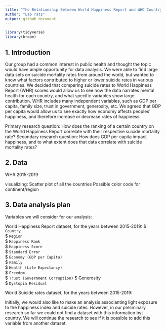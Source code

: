 ```yaml
---
title: "The Relationship Between World Happiness Report and WHO Country Suicide Rates - an Analysis"
author: "Lab rats"
output: github_document
---
```


```r
library(tidyverse)
library(broom)
```

## 1. Introduction
Our group had a common interest in public health and thought the topic would have ample opportunity for data analysis. 
We were able to find large data sets on suicide mortality rates from around the world, but wanted to know what factors contributed to higher or lower suicide rates in various countries.
We decided that comparing suicide rates to World Happiness Report (WHR) scores would allow us to see how the data narrates mental health for each country, and what specific variables show large contribution. 
WHR includes many independent variables, such as GDP per capita, family size, trust in government, generosity, etc.
We agreed that GDP per capita would allow us to see exactly how economy affects peoples' happiness, and therefore increase or decrease rates of happiness. 

Primary research question: How does the ranking of a certain country on the World Happiness Report correlate with their respective suicide mortality rate?
Secondary research question: How does GDP per capita impact happiness, and to what extent does that data correlate with suicide mortality rates?


## 2. Data
WHR 2015-2019
 
visualizing: Scatter plot of all the countries 
Possible color code for continent/region 

## 3. Data analysis plan
Variables we will consider for our analysis: 

World Happiness Report dataset, for the years between 2015-2019: 
$ `Country`                         
$ `Region`                          
$ `Happiness Rank`                
$ `Happiness Score`               
$ `Standard Error`                
$ `Economy (GDP per Capita)`      
$ `Family`                         
$ `Health (Life Expectancy)`      
$ `Freedom`                         
$ `Trust (Government Corruption)` 
$ Generosity                      
$ `Dystopia Residual`

World Suicide rates dataset,  for the years between 2015-2019: 

Initially, we would also like to make an analysis associanting light exposure to the happiness index and suicide rates. However, in our preliminary research so far we could not find a dataset with this information byt country. We will continue the research to see if it is possible to add this variable from another dataset. 

